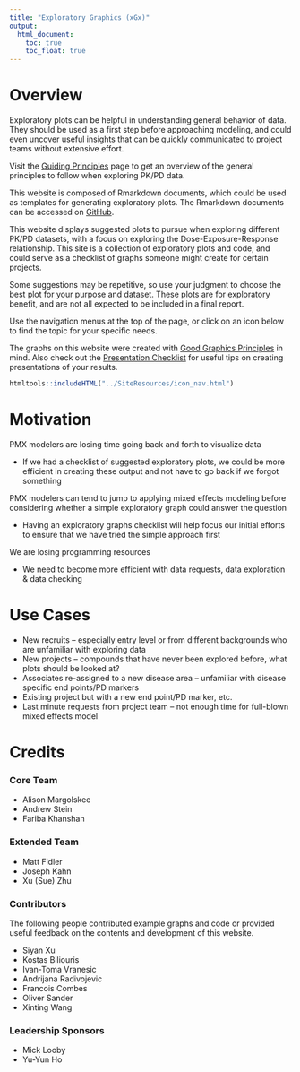 ```yaml
---
title: "Exploratory Graphics (xGx)"
output: 
  html_document:
    toc: true
    toc_float: true
---
```


# Overview

Exploratory plots can be helpful in understanding general behavior of data. They should be used as a first step before approaching modeling, and could even uncover useful insights that can be quickly communicated to project teams without extensive effort. 

Visit the [Guiding Principles](GuidingPrinciples.html) page to get an overview of the general principles to follow when exploring PK/PD data.

This website is composed of Rmarkdown documents, which could be used as templates for generating exploratory plots. The Rmarkdown documents can be accessed on [GitHub](https://github.com/Novartis/xgx/tree/master/Rmarkdown).

This website displays suggested plots to pursue when exploring different PK/PD datasets, with a focus on exploring the Dose-Exposure-Response relationship. This site is a collection of exploratory plots and code, and could serve as a checklist of graphs someone might create for certain projects.

Some suggestions may be repetitive, so use your judgment to choose the best plot for your purpose and dataset. These plots are for exploratory benefit, and are not all expected to be included in a final report.

Use the navigation menus at the top of the page, or click on an icon below to find the topic for your specific needs.

The graphs on this website were created with [Good Graphics Principles](https://github.com/GraphicsPrinciples/CheatSheet/blob/master/NVSCheatSheet.pdf) in mind. Also check out the [Presentation Checklist](/Resources/Presentation_Checklist_v2.03.pdf) for useful tips on creating presentations of your results.

```r
htmltools::includeHTML("../SiteResources/icon_nav.html")
```


#
# Motivation

PMX modelers are losing time going back and forth to visualize data

* If we had a checklist of suggested exploratory plots, we could be more efficient in creating these output and not have to go back if we forgot something

PMX modelers can tend to jump to applying mixed effects modeling before considering whether a simple exploratory graph could answer the question

* Having an exploratory graphs checklist will help focus our initial efforts to ensure that we have tried the simple approach first

We are losing programming resources

* We need to become more efficient with data requests, data exploration & data checking

# Use Cases

* New recruits – especially entry level or from different backgrounds who are unfamiliar with exploring data
* New projects – compounds that have never been explored before, what plots should be looked at?
* Associates re-assigned to a new disease area – unfamiliar with disease specific end points/PD markers
* Existing project but with a new end point/PD marker, etc. 
* Last minute requests from project team – not enough time for full-blown mixed effects model

# Credits

### Core Team

* Alison Margolskee
* Andrew Stein
* Fariba Khanshan

### Extended Team
* Matt Fidler
* Joseph Kahn
* Xu (Sue) Zhu

### Contributors

The following people contributed example graphs and code or provided useful feedback on the contents and development of this website.

* Siyan Xu
* Kostas Biliouris
* Ivan-Toma Vranesic
* Andrijana Radivojevic
* Francois Combes
* Oliver Sander
* Xinting Wang

### Leadership Sponsors

* Mick Looby
* Yu-Yun Ho
